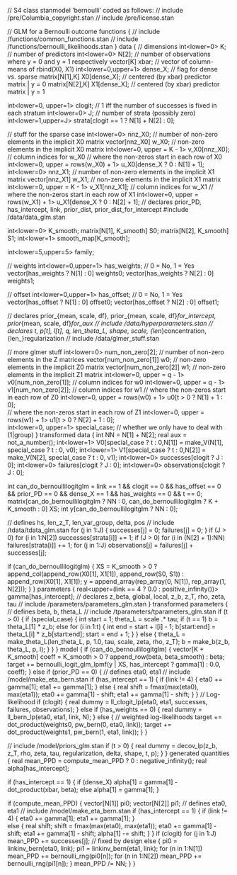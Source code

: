 // S4 class stanmodel 'bernoulli' coded as follows:
// include /pre/Columbia_copyright.stan
// include /pre/license.stan

// GLM for a Bernoulli outcome
functions {
// include /functions/common_functions.stan
// include /functions/bernoulli_likelihoods.stan
}
data {
  // dimensions
  int<lower=0> K;        // number of predictors
  int<lower=0> N[2];     // number of observations where y = 0 and y = 1 respectively
  vector[K] xbar;        // vector of column-means of rbind(X0, X1)
  int<lower=0,upper=1> dense_X; // flag for dense vs. sparse
  matrix[N[1],K] X0[dense_X];   // centered (by xbar) predictor matrix | y = 0
  matrix[N[2],K] X1[dense_X];   // centered (by xbar) predictor matrix | y = 1
  
  int<lower=0, upper=1> clogit; // 1 iff the number of successes is fixed in each stratum
  int<lower=0> J; // number of strata (possibly zero)
  int<lower=1,upper=J> strata[clogit == 1 ? N[1] + N[2] : 0];

  // stuff for the sparse case
  int<lower=0> nnz_X0;                       // number of non-zero elements in the implicit X0 matrix
  vector[nnz_X0] w_X0;                       // non-zero elements in the implicit X0 matrix
  int<lower=0, upper = K - 1> v_X0[nnz_X0];  // column indices for w_X0
  // where the non-zeros start in each row of X0
  int<lower=0, upper = rows(w_X0) + 1> u_X0[dense_X ? 0 : N[1] + 1]; 
  int<lower=0> nnz_X1;                       // number of non-zero elements in the implicit X1 matrix
  vector[nnz_X1] w_X1;                       // non-zero elements in the implicit X1 matrix
  int<lower=0, upper = K - 1> v_X1[nnz_X1];  // column indices for w_X1
  // where the non-zeros start in each row of X1
  int<lower=0, upper = rows(w_X1) + 1> u_X1[dense_X ? 0 : N[2] + 1]; 
  // declares prior_PD, has_intercept, link, prior_dist, prior_dist_for_intercept
#include /data/data_glm.stan

  int<lower=0> K_smooth;
  matrix[N[1], K_smooth] S0;
  matrix[N[2], K_smooth] S1;
  int<lower=1> smooth_map[K_smooth];
  
  int<lower=5,upper=5> family;

  // weights
  int<lower=0,upper=1> has_weights;  // 0 = No, 1 = Yes
  vector[has_weights ? N[1] : 0] weights0;
  vector[has_weights ? N[2] : 0] weights1;
  
  // offset
  int<lower=0,upper=1> has_offset;  // 0 = No, 1 = Yes
  vector[has_offset ? N[1] : 0] offset0;
  vector[has_offset ? N[2] : 0] offset1;
  
  // declares prior_{mean, scale, df}, prior_{mean, scale, df}_for_intercept, prior_{mean, scale, df}_for_aux
// include /data/hyperparameters.stan
  // declares t, p[t], l[t], q, len_theta_L, shape, scale, {len_}concentration, {len_}regularization
// include /data/glmer_stuff.stan

  // more glmer stuff
  int<lower=0> num_non_zero[2];     // number of non-zero elements in the Z matrices
  vector[num_non_zero[1]] w0;       // non-zero elements in the implicit Z0 matrix
  vector[num_non_zero[2]] w1;       // non-zero elements in the implicit Z1 matrix
  int<lower=0, upper = q - 1> v0[num_non_zero[1]]; // column indices for w0
  int<lower=0, upper = q - 1> v1[num_non_zero[2]]; // column indices for w1
  // where the non-zeros start in each row of Z0
  int<lower=0, upper = rows(w0) + 1> u0[t > 0 ? N[1] + 1 : 0];  
  // where the non-zeros start in each row of Z1
  int<lower=0, upper = rows(w1) + 1> u1[t > 0 ? N[2] + 1 : 0];  
  int<lower=0, upper=1> special_case;     // whether we only have to deal with (1|group)
}
transformed data {
  int NN = N[1] + N[2];
  real aux = not_a_number();
  int<lower=1> V0[special_case ? t : 0,N[1]] = make_V(N[1], special_case ? t : 0, v0);
  int<lower=1> V1[special_case ? t : 0,N[2]] = make_V(N[2], special_case ? t : 0, v1);
  int<lower=0> successes[clogit ? J : 0];
  int<lower=0> failures[clogit ? J : 0];
  int<lower=0> observations[clogit ? J : 0];

  int can_do_bernoullilogitglm = link == 1 && clogit == 0 && has_offset == 0 && prior_PD == 0 && dense_X == 1 && has_weights == 0 && t == 0;
  matrix[can_do_bernoullilogitglm ? NN : 0, can_do_bernoullilogitglm ? K + K_smooth : 0] XS;
  int y[can_do_bernoullilogitglm ? NN : 0];

  // defines hs, len_z_T, len_var_group, delta, pos
// include /tdata/tdata_glm.stan
  for (j in 1:J) {
    successes[j] = 0;
    failures[j] = 0;
  }
  if (J > 0) for (i in 1:N[2]) successes[strata[i]] += 1;
  if (J > 0) for (i in (N[2] + 1):NN) failures[strata[i]] +=  1;
  for (j in 1:J) observations[j] = failures[j] + successes[j];

  if (can_do_bernoullilogitglm) {
    XS = K_smooth > 0 ? append_col(append_row(X0[1], X1[1]), append_row(S0, S1)) : append_row(X0[1], X1[1]);
    y = append_array(rep_array(0, N[1]), rep_array(1, N[2]));
  }
}
parameters {
  real<upper=(link == 4 ? 0.0 : positive_infinity())> gamma[has_intercept];
  // declares z_beta, global, local, z_b, z_T, rho, zeta, tau
// include /parameters/parameters_glm.stan
}
transformed parameters {
  // defines beta, b, theta_L
// include /tparameters/tparameters_glm.stan
  if (t > 0) {
    if (special_case) {
      int start = 1;
      theta_L = scale .* tau;
      if (t == 1) b = theta_L[1] * z_b;
      else for (i in 1:t) {
        int end = start + l[i] - 1;
        b[start:end] = theta_L[i] * z_b[start:end];
        start = end + 1;
      }
    }
    else {
      theta_L = make_theta_L(len_theta_L, p, 
                             1.0, tau, scale, zeta, rho, z_T);
      b = make_b(z_b, theta_L, p, l);
    }
  }
}
model {
  if (can_do_bernoullilogitglm) {
    vector[K + K_smooth] coeff = K_smooth > 0 ? append_row(beta, beta_smooth) : beta;
    target += bernoulli_logit_glm_lpmf(y | XS, has_intercept ? gamma[1] : 0.0, coeff);
  } else if (prior_PD == 0) {
    // defines eta0, eta1
// include /model/make_eta_bern.stan
    if (has_intercept == 1) {
      if (link != 4) {
        eta0 += gamma[1];
        eta1 += gamma[1];
      }
      else {
        real shift = fmax(max(eta0), max(eta1));
        eta0 += gamma[1] - shift;
        eta1 += gamma[1] - shift;
      }
    }
    // Log-likelihood
    if (clogit) { 
      real dummy = ll_clogit_lp(eta0, eta1, successes, failures, observations);
    }
    else if (has_weights == 0) {
      real dummy = ll_bern_lp(eta0, eta1, link, N);
    }
    else {  // weighted log-likelihoods
      target += dot_product(weights0, pw_bern(0, eta0, link));
      target += dot_product(weights1, pw_bern(1, eta1, link));
    }
  }
  
// include /model/priors_glm.stan
  if (t > 0) {
    real dummy = decov_lp(z_b, z_T, rho, zeta, tau, 
                          regularization, delta, shape, t, p);
  }
}
generated quantities {
  real mean_PPD = compute_mean_PPD ? 0 : negative_infinity();
  real alpha[has_intercept];
  
  if (has_intercept == 1) {
    if (dense_X) alpha[1] = gamma[1] - dot_product(xbar, beta);
    else alpha[1] = gamma[1];
  }
  
  if (compute_mean_PPD) {
    vector[N[1]] pi0;
    vector[N[2]] pi1;
    // defines eta0, eta1
// include /model/make_eta_bern.stan
    if (has_intercept == 1) {
      if (link != 4) {
        eta0 += gamma[1];
        eta1 += gamma[1];
      }      
      else {
        real shift;
        shift = fmax(max(eta0), max(eta1));
        eta0 += gamma[1] - shift;
        eta1 += gamma[1] - shift;
        alpha[1] -= shift;
      }
    }
    if (clogit) for (j in 1:J) mean_PPD += successes[j]; // fixed by design
    else {
      pi0 = linkinv_bern(eta0, link);
      pi1 = linkinv_bern(eta1, link);
      for (n in 1:N[1]) mean_PPD += bernoulli_rng(pi0[n]);
      for (n in 1:N[2]) mean_PPD += bernoulli_rng(pi1[n]);
    }
    mean_PPD /= NN;
  }
} 


